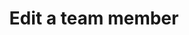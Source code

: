 ---
title: "Edit a team member"
description: "Description of your new file."
sidebarTitle: "Edit"
---
